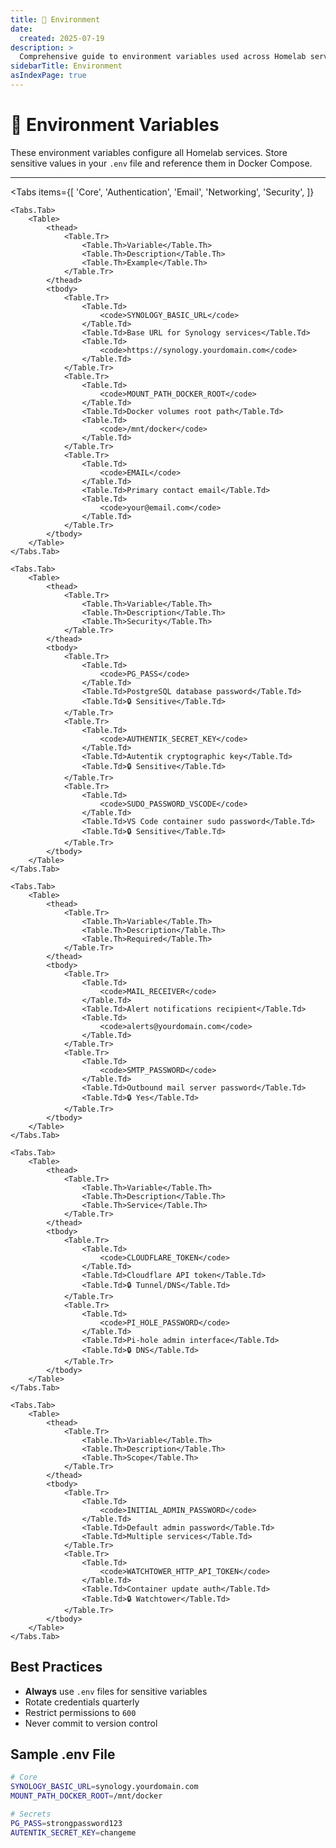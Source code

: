 ```yaml
---
title: 🌿 Environment
date:
  created: 2025-07-19
description: >
  Comprehensive guide to environment variables used across Homelab services. Includes security best practices and configuration examples.
sidebarTitle: Environment
asIndexPage: true
---
```


# 🌿 Environment Variables

These environment variables configure all Homelab services. Store sensitive values in your `.env` file and reference them in Docker Compose.

---


<Tabs
	items={[
		'Core',
		'Authentication',
		'Email',
		'Networking',
		'Security',
	]}
>
	<Tabs.Tab>
		<Table>
			<thead>
				<Table.Tr>
					<Table.Th>Variable</Table.Th>
					<Table.Th>Description</Table.Th>
					<Table.Th>Example</Table.Th>
				</Table.Tr>
			</thead>
			<tbody>
				<Table.Tr>
					<Table.Td>
						<code>SYNOLOGY_BASIC_URL</code>
					</Table.Td>
					<Table.Td>Base URL for Synology services</Table.Td>
					<Table.Td>
						<code>https://synology.yourdomain.com</code>
					</Table.Td>
				</Table.Tr>
				<Table.Tr>
					<Table.Td>
						<code>MOUNT_PATH_DOCKER_ROOT</code>
					</Table.Td>
					<Table.Td>Docker volumes root path</Table.Td>
					<Table.Td>
						<code>/mnt/docker</code>
					</Table.Td>
				</Table.Tr>
				<Table.Tr>
					<Table.Td>
						<code>EMAIL</code>
					</Table.Td>
					<Table.Td>Primary contact email</Table.Td>
					<Table.Td>
						<code>your@email.com</code>
					</Table.Td>
				</Table.Tr>
			</tbody>
		</Table>
	</Tabs.Tab>

    <Tabs.Tab>
    	<Table>
    		<thead>
    			<Table.Tr>
    				<Table.Th>Variable</Table.Th>
    				<Table.Th>Description</Table.Th>
    				<Table.Th>Security</Table.Th>
    			</Table.Tr>
    		</thead>
    		<tbody>
    			<Table.Tr>
    				<Table.Td>
    					<code>PG_PASS</code>
    				</Table.Td>
    				<Table.Td>PostgreSQL database password</Table.Td>
    				<Table.Td>🔒 Sensitive</Table.Td>
    			</Table.Tr>
    			<Table.Tr>
    				<Table.Td>
    					<code>AUTHENTIK_SECRET_KEY</code>
    				</Table.Td>
    				<Table.Td>Autentik cryptographic key</Table.Td>
    				<Table.Td>🔒 Sensitive</Table.Td>
    			</Table.Tr>
    			<Table.Tr>
    				<Table.Td>
    					<code>SUDO_PASSWORD_VSCODE</code>
    				</Table.Td>
    				<Table.Td>VS Code container sudo password</Table.Td>
    				<Table.Td>🔒 Sensitive</Table.Td>
    			</Table.Tr>
    		</tbody>
    	</Table>
    </Tabs.Tab>

    <Tabs.Tab>
    	<Table>
    		<thead>
    			<Table.Tr>
    				<Table.Th>Variable</Table.Th>
    				<Table.Th>Description</Table.Th>
    				<Table.Th>Required</Table.Th>
    			</Table.Tr>
    		</thead>
    		<tbody>
    			<Table.Tr>
    				<Table.Td>
    					<code>MAIL_RECEIVER</code>
    				</Table.Td>
    				<Table.Td>Alert notifications recipient</Table.Td>
    				<Table.Td>
    					<code>alerts@yourdomain.com</code>
    				</Table.Td>
    			</Table.Tr>
    			<Table.Tr>
    				<Table.Td>
    					<code>SMTP_PASSWORD</code>
    				</Table.Td>
    				<Table.Td>Outbound mail server password</Table.Td>
    				<Table.Td>🔒 Yes</Table.Td>
    			</Table.Tr>
    		</tbody>
    	</Table>
    </Tabs.Tab>

    <Tabs.Tab>
    	<Table>
    		<thead>
    			<Table.Tr>
    				<Table.Th>Variable</Table.Th>
    				<Table.Th>Description</Table.Th>
    				<Table.Th>Service</Table.Th>
    			</Table.Tr>
    		</thead>
    		<tbody>
    			<Table.Tr>
    				<Table.Td>
    					<code>CLOUDFLARE_TOKEN</code>
    				</Table.Td>
    				<Table.Td>Cloudflare API token</Table.Td>
    				<Table.Td>🔒 Tunnel/DNS</Table.Td>
    			</Table.Tr>
    			<Table.Tr>
    				<Table.Td>
    					<code>PI_HOLE_PASSWORD</code>
    				</Table.Td>
    				<Table.Td>Pi-hole admin interface</Table.Td>
    				<Table.Td>🔒 DNS</Table.Td>
    			</Table.Tr>
    		</tbody>
    	</Table>
    </Tabs.Tab>

    <Tabs.Tab>
    	<Table>
    		<thead>
    			<Table.Tr>
    				<Table.Th>Variable</Table.Th>
    				<Table.Th>Description</Table.Th>
    				<Table.Th>Scope</Table.Th>
    			</Table.Tr>
    		</thead>
    		<tbody>
    			<Table.Tr>
    				<Table.Td>
    					<code>INITIAL_ADMIN_PASSWORD</code>
    				</Table.Td>
    				<Table.Td>Default admin password</Table.Td>
    				<Table.Td>Multiple services</Table.Td>
    			</Table.Tr>
    			<Table.Tr>
    				<Table.Td>
    					<code>WATCHTOWER_HTTP_API_TOKEN</code>
    				</Table.Td>
    				<Table.Td>Container update auth</Table.Td>
    				<Table.Td>🔒 Watchtower</Table.Td>
    			</Table.Tr>
    		</tbody>
    	</Table>
    </Tabs.Tab>

</Tabs>

## Best Practices

- **Always** use `.env` files for sensitive variables
- Rotate credentials quarterly
- Restrict permissions to `600`
- Never commit to version control

## Sample .env File

```bash copy showLineNumbers
# Core
SYNOLOGY_BASIC_URL=synology.yourdomain.com
MOUNT_PATH_DOCKER_ROOT=/mnt/docker

# Secrets
PG_PASS=strongpassword123
AUTENTIK_SECRET_KEY=changeme
```
